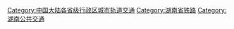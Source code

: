 [[Category:中国大陆各省级行政区城市轨道交通|Category:中国大陆各省级行政区城市轨道交通]]
[[Category:湖南省铁路|Category:湖南省铁路]]
[[Category:湖南公共交通|Category:湖南公共交通]]